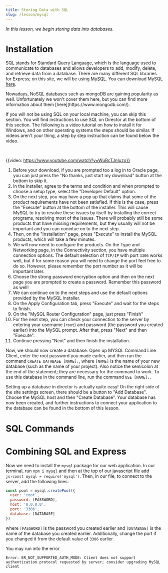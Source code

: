 ---
title: Storing Data with SQL
slug: /lesson/mysql
---

*In this lesson, we begin storing data into databases.*

# Installation

SQL stands for Standard Query Language, which is the language used to communicate to databases and allows developers to add, modify, delete, and retrieve data from a database. There are many different SQL libraries for Express; on this site, we will be using [MySQL](https://www.mysql.com/). You can download MySQL [here](https://dev.mysql.com/downloads/mysql/). 

<OtherInfo>
Nowadays, NoSQL databases such as mongoDB are gaining popularity as well. Unfortunately we won't cover them here, but you can find more information about them [here](https://www.mongodb.com/).
</OtherInfo>

If you will not be using SQL on your local machine, you can skip this section. You will find instructions to use SQL on Director at the bottom of this section.
The following is a video tutorial on how to install it for Windows, and on other operating systems the steps should be similar. If videos aren't your thing, a step by step instruction can be found below the video.

<br />

{{video: https://www.youtube.com/watch?v=WuBcTJnIuzo}}

1. Before your download, if you are prompted too a log in to Oracle page, you can just press the "No thanks, just start my download" button at the bottom to skip it. 
2. In the installer, agree to the terms and condition and when prompted to choose a setup type, select the "Developer Default" option. 
3. On the next step, you may have a pop up that claims that some of the product requirements have not been satisfied. If this is the case, press the "Execute" button at the bottom of the installer. This will cause MySQL to try to resolve these issues by itself by installing the correct programs, resolving most of the issues. There will probably still be some products that have missing requirements, but they usually will not be important and you can conintue on to the next step. 
4. Then, on the "Installation" page, press "Execute" to install the MySQL products, which will take a few minutes.       
5. We will now need to configure the products. On the Type and Networking page, in the Connectivity section, you have multiple connection options. The default selection of `TCP/IP` with port `3306` works well, but if for some reason you will need to change the port feel free to do so. However, please remember the port number as it will be important later.
6. Choose the strong password encryption option and then on the next page you are prompted to create a password. Remember this password as well!
7. We can continue on to the next steps and use the default options provided by the MySQL installer.
8. On the Apply Configuration tab, press "Execute" and wait for the steps to finish.
9. On the "MySQL Router Configuration" page, just press "Finish"
10. For the next step, you can check your connection to the server by entering your username (`root`) and password (the password you created earlier) into the MySQL prompt. After that, press "Next" and then "Execute".
11. Continue pressing "Next" and then finish the installation.

Now, we should now create a database. Open up MYSQL Command Line Client, enter the root password you made earlier, and then run the command `CREATE DATABASE [NAME];`, where `[NAME]` is the name of your new database (such as the name of your project). Also notice the semicolon at the end of the statement; they are necessary for the command to work. To use this database in the command line, run the command `USE [NAME];`.

<DirectorBox>
Setting up a database in director is actually quite easy! On the right side of the site settings screen, there should be a button to "Add Database". Choose the MySQL host and then "Create Database". Your database has now been created, and further instructions to connect your application to the database can be found in the bottom of this lesson.
</DirectorBox>

# SQL Commands

# Combining SQL and Express

Now we need to install the `mysql` package for our web application. In our terminal, run `npm i mysql` and then at the top of our javascript file add `js›const mysql = require('mysql')`. Then, in our file, to connect to the server, add the following lines:

```js
const pool = mysql.createPool({
  user: 'root`,
  password: [PASSWORD],
  host: '0.0.0.0',
  port: '3306',
  database: [DATABASE]
})
```

where `[PASSWORD]` is the password you created earlier and `[DATABASE]` is the name of the database you created earlier. Additionally, change the port if you changed it from the default value of `3306` earlier.


You may run into the error
```
Error: ER_NOT_SUPPORTED_AUTH_MODE: Client does not support authentication protocol requested by server; consider upgrading MySQL client
```
